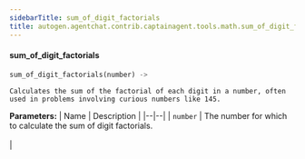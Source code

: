 ```yaml
---
sidebarTitle: sum_of_digit_factorials
title: autogen.agentchat.contrib.captainagent.tools.math.sum_of_digit_factorials.sum_of_digit_factorials
---
```


<code class="doc-symbol doc-symbol-heading doc-symbol-function"></code>
#### sum_of_digit_factorials
<a href="#autogen.agentchat.contrib.captainagent.tools.math.sum_of_digit_factorials..sum_of_digit_factorials" class="headerlink" title="Permanent link"></a>

```python
sum_of_digit_factorials(number) -> 
```

    Calculates the sum of the factorial of each digit in a number, often used in problems involving curious numbers like 145.

<b>Parameters:</b>
| Name | Description |
|--|--|
| `number` | The number for which to calculate the sum of digit factorials.<br/><br/> |

<br />